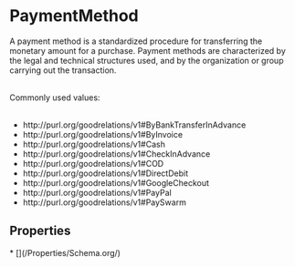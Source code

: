   
# PaymentMethod

A payment method is a standardized procedure for transferring the monetary amount for a purchase. Payment methods are characterized by the legal and technical structures used, and by the organization or group carrying out the transaction.<br/><br/>

Commonly used values:<br/><br/>

<ul>
<li>http://purl.org/goodrelations/v1#ByBankTransferInAdvance</li>
<li>http://purl.org/goodrelations/v1#ByInvoice</li>
<li>http://purl.org/goodrelations/v1#Cash</li>
<li>http://purl.org/goodrelations/v1#CheckInAdvance</li>
<li>http://purl.org/goodrelations/v1#COD</li>
<li>http://purl.org/goodrelations/v1#DirectDebit</li>
<li>http://purl.org/goodrelations/v1#GoogleCheckout</li>
<li>http://purl.org/goodrelations/v1#PayPal</li>
<li>http://purl.org/goodrelations/v1#PaySwarm</li>
</ul>

## Properties

<Grid>
* [](/Properties/Schema.org/)
</Grid>

